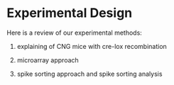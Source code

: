 # Experimental Design

Here is a review of our experimental methods:

1) explaining of CNG mice with cre-lox recombination

2) microarray approach

3) spike sorting approach and spike sorting analysis




